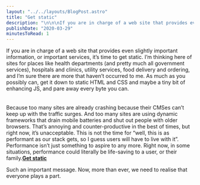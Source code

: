 ```yaml
---
layout: "../../layouts/BlogPost.astro"
title: "Get static"
description: "\n\n\nIf you are in charge of a web site that provides even slightly important information, or important services, it’s time to get static. I’m thinking here of sites for places like health departments (and pretty much all government services), hospitals and clinics, utility services, food delivery and ordering, and I’m sure there are more that haven’t occurred to me. As much as you possibly can, get it down to static HTML and CSS and maybe a tiny bit of enhancing JS, and pare away every byte you c"
publishDate: "2020-03-29"
minutesToRead: 1
---
```


<div class="blockquote">
<div><p>If you are in charge of a web site that provides even slightly important information, or important services, it’s time to get static.  I’m thinking here of sites for places like health departments (and pretty much all government services), hospitals and clinics, utility services, food delivery and ordering, and I’m sure there are more that haven’t occurred to me.  As much as you possibly can, get it down to static HTML and CSS and maybe a tiny bit of enhancing JS, and pare away every byte you can.<br><br><br>
Because too many sites are already crashing because their CMSes can’t keep up with the traffic surges.  And too many sites are using dynamic frameworks that drain mobile batteries and shut out people with older browsers.  That’s annoying and counter-productive in the best of times, but right now, it’s unacceptable.  This is not the time for “well, this is as performant as our stack gets, so I guess users will have to live with it”.  Performance isn’t just something to aspire to any more.  Right now, in some situations, performance could literally be life-saving to a user, or their family.<strong><a href="https://meyerweb.com/eric/thoughts/2020/03/22/get-static/?ref=antonsten.com">Get static</a></strong></p></div>
</div>

<p>Such an important message. Now, more than ever, we need to realise that everyone plays a part.</p>